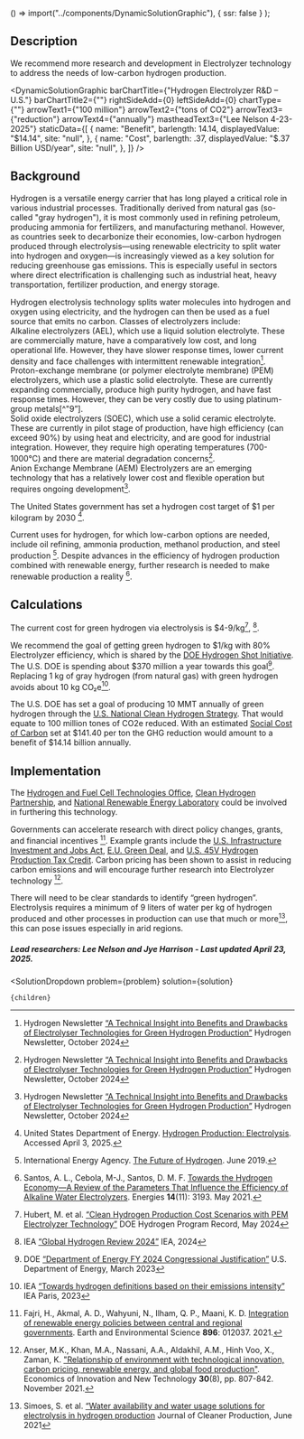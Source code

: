 
  () => import("../components/DynamicSolutionGraphic"),
  { ssr: false }
);


## Description

We recommend more research and development in Electrolyzer technology to address the needs of low-carbon hydrogen production.

<DynamicSolutionGraphic
  barChartTitle={"Hydrogen Electrolyzer R&D – U.S."}
  barChartTitle2={""}
  rightSideAdd={0}
  leftSideAdd={0}
  chartType={""}
  arrowText1={"100 million"}
  arrowText2={"tons of CO2"}
  arrowText3={"reduction"}
  arrowText4={"annually"}
  mastheadText3={"Lee Nelson 4-23-2025"}
 staticData={[
    {
     name: "Benefit",
      barlength: 14.14,
      displayedValue: "$14.14",
      site: "null",
    },
    {
      name: "Cost",
      barlength: .37,
      displayedValue: "$.37 Billion USD/year",
      site: "null",
    },
  ]}
/>

## Background
Hydrogen is a versatile energy carrier that has long played a critical role in various industrial processes. Traditionally derived from natural gas (so-called "gray hydrogen"), it is most commonly used in refining petroleum, producing ammonia for fertilizers, and manufacturing methanol. However, as countries seek to decarbonize their economies, low-carbon hydrogen produced through electrolysis—using renewable electricity to split water into hydrogen and oxygen—is increasingly viewed as a key solution for reducing greenhouse gas emissions. This is especially useful in sectors where direct electrification is challenging such as industrial heat, heavy transportation, fertilizer production, and energy storage.

Hydrogen electrolysis technology splits water molecules into hydrogen and oxygen using electricity, and the hydrogen can then be used as a fuel source that emits no carbon. Classes of electrolyzers include:  
 Alkaline electrolyzers (AEL), which use a liquid solution electrolyte. These are commercially mature, have a comparatively low cost, and long operational life. However, they have slower response times, lower current density and face challenges with intermittent renewable integration[^"9"].  
Proton-exchange membrane (or polymer electrolyte membrane) (PEM) electrolyzers, which use a plastic solid electrolyte. These are currently expanding commercially, produce high purity hydrogen, and have fast response times. However, they can be very costly due to using platinum-group metals[^"9”].  
Solid oxide electrolyzers (SOEC), which use a solid ceramic electrolyte. These are currently in pilot stage of production, have high efficiency (can exceed 90%) by using heat and electricity, and are good for industrial integration. However, they require high operating temperatures (700-1000°C) and there are material degradation concerns[^"9"].  
Anion Exchange Membrane (AEM) Electrolyzers are an emerging technology that has a relatively lower cost and flexible operation but requires ongoing development[^"9"].

The United States government has set a hydrogen cost target of $1 per kilogram by 2030 [^"1"].

Current uses for hydrogen, for which low-carbon options are needed, include oil refining, ammonia production, methanol production, and steel production [^"3"]. Despite advances in the efficiency of hydrogen production combined with renewable energy, further research is needed to make renewable production a reality [^"2"].

## Calculations
The current cost for green hydrogen via electrolysis is $4-9/kg[^"11"], [^"12"].

We recommend the goal of getting green hydrogen to $1/kg with 80% Electrolyzer efficiency, which is shared by the [DOE Hydrogen Shot Initiative]( https://www.energy.gov/topics/hydrogen-shot). The U.S. DOE is spending about $370 million a year towards this goal[^"13"].
Replacing 1 kg of gray hydrogen (from natural gas) with green hydrogen avoids about 10 kg CO₂e[^"14"].

The U.S. DOE has set a goal of producing 10 MMT annually of green hydrogen through the [U.S. National Clean Hydrogen Strategy](https://www.hydrogen.energy.gov/library/roadmaps-vision/clean-hydrogen-strategy-roadmap). That would equate to 100 million tones of CO2e reduced. With an estimated [Social Cost of Carbon](https://www.urbancruiseship.org/energy/energy_socioeconomics/carbon_pricing_e) set at $141.40 per ton the GHG reduction would amount to a benefit of $14.14 billion annually.

## Implementation
The [Hydrogen and Fuel Cell Technologies Office](https://www.energy.gov/eere/fuelcells/hydrogen-and-fuel-cell-technologies-office), [Clean Hydrogen Partnership](https://www.clean-hydrogen.europa.eu/index_en), and [National Renewable Energy Laboratory]( https://www.nrel.gov/) could be involved in furthering this technology.

Governments can accelerate research with direct policy changes, grants, and financial incentives [^"8"]. Example grants include the [U.S. Infrastructure Investment and Jobs Act]( https://www.gfoa.org/the-infrastructure-investment-and-jobs-act-iija-was), [E.U. Green Deal]( https://commission.europa.eu/strategy-and-policy/priorities-2019-2024/european-green-deal_en), and [U.S. 45V Hydrogen Production Tax Credit]( https://www.energy.gov/articles/clean-hydrogen-production-tax-credit-45v-resources). Carbon pricing has been shown to assist in reducing carbon emissions and will encourage further research into Electrolyzer technology [^"7"].

There will need to be clear standards to identify “green hydrogen”. Electrolysis requires a minimum of 9 liters of water per kg of hydrogen produced and other processes in production can use that much or more[^"10"], this can pose issues especially in arid regions.

##### Lead researchers: Lee Nelson and Jye Harrison - Last updated April 23, 2025.

[^"1"]: United States Department of Energy. [Hydrogen Production: Electrolysis](https://www.energy.gov/eere/fuelcells/hydrogen-production-electrolysis). Accessed April 3, 2025.

[^"3"]: International Energy Agency. [The Future of Hydrogen](https://www.iea.org/reports/the-future-of-hydrogen). June 2019.

[^"2"]: Santos, A. L., Cebola, M-J., Santos, D. M. F. [Towards the Hydrogen Economy—A Review of the Parameters That Influence the Efficiency of Alkaline Water Electrolyzers](https://doi.org/10.3390/en14113193). Energies **14**(11): 3193. May 2021.

[^"8"]: Fajri, H., Akmal, A. D., Wahyuni, N., Ilham, Q. P., Maani, K. D. [Integration of renewable energy policies between central and regional governments](https://doi.org/10.1088/1755-1315/896/1/012037). Earth and Environmental Science **896**: 012037. 2021.

[^"7"]: Anser, M.K., Khan, M.A., Nassani, A.A., Aldakhil, A.M., Hinh Voo, X., Zaman, K. ["Relationship of environment with technological innovation, carbon pricing, renewable energy, and global food production"](https://doi.org/10.1080/10438599.2020.1787000). Economics of Innovation and New Technology **30**(8), pp. 807-842. November 2021.

[^"4"]:  [Hydrogen-powered planes take off with startup's test flight | MIT Technology Review](https://www.technologyreview.com/2023/01/19/1067113/hydrogen-planes-test-flight/).

[^"5"]:  [https://www.semanticscholar.org/paper/Germany-Leads-Europe-in-Hydrogen-Fuel-Cell-R%26D-Blau/0246e16fea8bb444723062e3768e5884a693ea57](https://www.semanticscholar.org/paper/Germany-Leads-Europe-in-Hydrogen-Fuel-Cell-R%26D-Blau/0246e16fea8bb444723062e3768e5884a693ea57).

[^"6"]:  [https://ieeexplore.ieee.org/document/10091320](https://ieeexplore.ieee.org/document/10091320).

[^"9"]:  Hydrogen Newsletter [“A Technical Insight into Benefits and Drawbacks of Electrolyser Technologies for Green Hydrogen Production”]( https://www.hydrogennewsletter.com/untitled-13/) Hydrogen Newsletter, October 2024

[^"10"]:  Simoes, S. et al. [“Water availability and water usage solutions for electrolysis in hydrogen production]( http://dx.doi.org/10.1016/j.jclepro.2021.128124) Journal of Cleaner Production, June 2021

[^"11"]:  Hubert, M. et al. [“Clean Hydrogen Production Cost Scenarios with PEM Electrolyzer Technology”]( https://www.hydrogen.energy.gov/docs/hydrogenprogramlibraries/pdfs/24005-clean-hydrogen-production-cost-pem-electrolyzer.pdf) DOE Hydrogen Program Record, May 2024

[^"12"]:  IEA [“Global Hydrogen Review 2024”]( https://www.iea.org/reports/global-hydrogen-review-2024) IEA, 2024

[^"13"]:  DOE [“Department of Energy FY 2024 Congressional Justification”]( https://www.energy.gov/sites/default/files/2023-06/doe-fy-2024-budget-vol-3-v2.pdf) U.S. Department of Energy, March 2023

[^"14"]:  IEA [“Towards hydrogen definitions based on their emissions intensity”]( https://www.iea.org/reports/towards-hydrogen-definitions-based-on-their-emissions-intensity) IEA Paris, 2023



  <SolutionDropdown 
    problem={problem} 
    solution={solution}
  >
    {children}
  </SolutionDropdown>